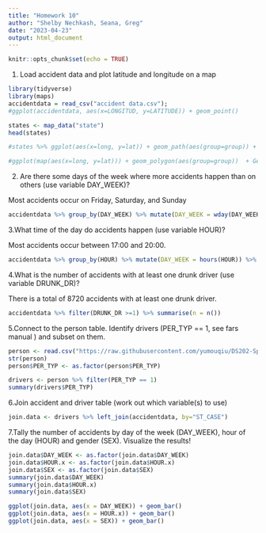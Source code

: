 ```yaml
---
title: "Homework 10"
author: "Shelby Nechkash, Seana, Greg"
date: "2023-04-23"
output: html_document
---
```


```r
knitr::opts_chunk$set(echo = TRUE)
```

1. Load accident data and plot latitude and longitude on a map

```r
library(tidyverse)
library(maps)
accidentdata = read_csv("accident data.csv");
#ggplot(accidentdata, aes(x=LONGITUD, y=LATITUDE)) + geom_point()

states <- map_data("state")
head(states)

#states %>% ggplot(aes(x=long, y=lat)) + geom_path(aes(group=group)) + geom_point(aes(x=LONGITUD, y=LATITUDE), size=0.05, color='red', data=acc %>% filter(LONGITUDE<0, LLONGUDE>-180))

#ggplot(map(aes(x=long, y=lat))) + geom_polygon(aes(group=group))  + Geom_point(accidentdata, aes(x=LONGITUD, y=LATITUDE))
```


2. Are there some days of the week where more accidents happen than on others (use variable DAY_WEEK)?

Most accidents occur on Friday, Saturday, and Sunday

```r
accidentdata %>% group_by(DAY_WEEK) %>% mutate(DAY_WEEK = wday(DAY_WEEK, label=TRUE)) %>% summarise(n = n())
```


3.What time of the day do accidents happen (use variable HOUR)?


Most accidents occur between 17:00 and 20:00.

```r
accidentdata %>% group_by(HOUR) %>% mutate(DAY_WEEK = hours(HOUR)) %>% summarise(n = n()) 

```

4.What is the number of accidents with at least one drunk driver (use variable DRUNK_DR)?

There is a total of 8720 accidents with at least one drunk driver. 

```r
accidentdata %>% filter(DRUNK_DR >=1) %>% summarise(n = n()) 

```


5.Connect to the person table. Identify drivers (PER_TYP == 1, see fars manual ) and subset on them.

```r

person <- read.csv("https://raw.githubusercontent.com/yumouqiu/DS202-Spring2023/main/Practice/data/fars2016/person.csv")
str(person)
person$PER_TYP <- as.factor(person$PER_TYP)

drivers <- person %>% filter(PER_TYP == 1)
summary(drivers$PER_TYP)
```

6.Join accident and driver table (work out which variable(s) to use)

```r

join.data <- drivers %>% left_join(accidentdata, by="ST_CASE")

```


7.Tally the number of accidents by day of the week (DAY_WEEK), hour of the day (HOUR) and gender (SEX). Visualize the results!

```r

join.data$DAY_WEEK <- as.factor(join.data$DAY_WEEK)
join.data$HOUR.x <- as.factor(join.data$HOUR.x)
join.data$SEX <- as.factor(join.data$SEX)
summary(join.data$DAY_WEEK)
summary(join.data$HOUR.x)
summary(join.data$SEX)

ggplot(join.data, aes(x = DAY_WEEK)) + geom_bar()
ggplot(join.data, aes(x = HOUR.x)) + geom_bar()
ggplot(join.data, aes(x = SEX)) + geom_bar()
```

